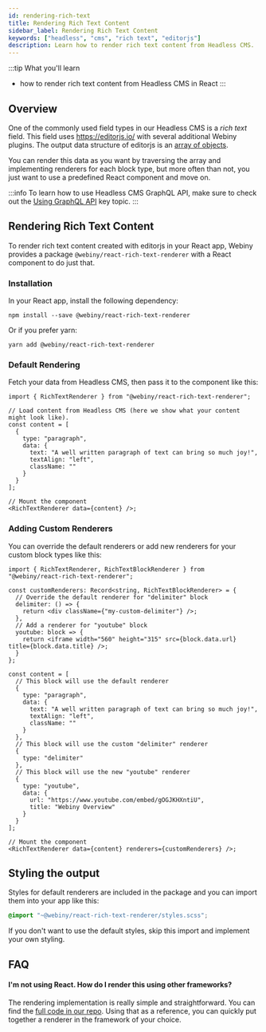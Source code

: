 ```yaml
---
id: rendering-rich-text
title: Rendering Rich Text Content
sidebar_label: Rendering Rich Text Content
keywords: ["headless", "cms", "rich text", "editorjs"]
description: Learn how to render rich text content from Headless CMS.
---
```


:::tip What you'll learn

- how to render rich text content from Headless CMS in React
:::

## Overview

One of the commonly used field types in our Headless CMS is a _rich text_ field. This field uses https://editorjs.io/ with several additional Webiny plugins. The output data structure of editorjs is an [array of objects](https://editorjs.io/saving-data#output-data-format).

You can render this data as you want by traversing the array and implementing renderers for each block type, but more often than not, you just want to use a predefined React component and move on.

:::info
To learn how to use Headless CMS GraphQL API, make sure to check out the [Using GraphQL API](/docs/how-to-guides/headless-cms/using-graphql-api) key topic.
:::

## Rendering Rich Text Content

To render rich text content created with editorjs in your React app, Webiny provides a package `@webiny/react-rich-text-renderer` with a React component to do just that.

### Installation

In your React app, install the following dependency:

```
npm install --save @webiny/react-rich-text-renderer
```

Or if you prefer yarn:

```
yarn add @webiny/react-rich-text-renderer
```

### Default Rendering

Fetch your data from Headless CMS, then pass it to the component like this:

```tsx title="myView.tsx"
import { RichTextRenderer } from "@webiny/react-rich-text-renderer";

// Load content from Headless CMS (here we show what your content might look like).
const content = [
  {
    type: "paragraph",
    data: {
      text: "A well written paragraph of text can bring so much joy!",
      textAlign: "left",
      className: ""
    }
  }
];

// Mount the component
<RichTextRenderer data={content} />;
```

### Adding Custom Renderers

You can override the default renderers or add new renderers for your custom block types like this:

```tsx title="myView.tsx"
import { RichTextRenderer, RichTextBlockRenderer } from "@webiny/react-rich-text-renderer";

const customRenderers: Record<string, RichTextBlockRenderer> = {
  // Override the default renderer for "delimiter" block
  delimiter: () => {
    return <div className={"my-custom-delimiter"} />;
  },
  // Add a renderer for "youtube" block
  youtube: block => {
    return <iframe width="560" height="315" src={block.data.url} title={block.data.title} />;
  }
};

const content = [
  // This block will use the default renderer
  {
    type: "paragraph",
    data: {
      text: "A well written paragraph of text can bring so much joy!",
      textAlign: "left",
      className: ""
    }
  },
  // This block will use the custom "delimiter" renderer
  {
    type: "delimiter"
  },
  // This block will use the new "youtube" renderer
  {
    type: "youtube",
    data: {
      url: "https://www.youtube.com/embed/gOGJKHXntiU",
      title: "Webiny Overview"
    }
  }
];

// Mount the component
<RichTextRenderer data={content} renderers={customRenderers} />;
```

## Styling the output

Styles for default renderers are included in the package and you can import them into your app like this:

```scss
@import "~@webiny/react-rich-text-renderer/styles.scss";
```

If you don't want to use the default styles, skip this import and implement your own styling.

## FAQ

#### I'm not using React. How do I render this using other frameworks?

The rendering implementation is really simple and straightforward. You can find the [full code in our repo](https://github.com/webiny/webiny-js/blob/next/packages/react-rich-text-renderer/src/index.tsx). Using that as a reference, you can quickly put together a renderer in the framework of your choice.
